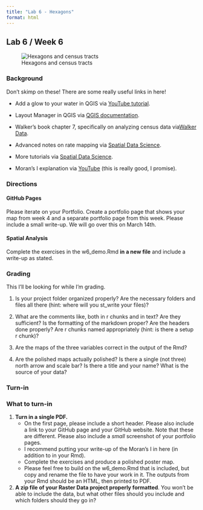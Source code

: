 ```yaml
---
title: "Lab 6 - Hexagons"
format: html
---
```


## Lab 6 / Week 6

![Hexagons and census tracts](/material/hexagons.png)

### Background

Don't skimp on these! There are some really useful links in here!

-   Add a glow to your water in QGIS via [YouTube tutorial](https://www.youtube.com/watch?v=pb8EJFV4SLs).

-   Layout Manager in QGIS via [QGIS documentation](https://docs.qgis.org/3.22/en/docs/training_manual/map_composer/map_composer.html).

-   Walker's book chapter 7, specifically on analyzing census data via[Walker Data](https://walker-data.com/census-r/spatial-analysis-with-us-census-data.html).

-   Advanced notes on rate mapping via [Spatial Data Science](https://spatialanalysis.github.io/lab_tutorials/Rate_mapping.html).

-   More tutorials via [Spatial Data Science](https://spatialanalysis.github.io/tutorials/).

-   Moran's I explanation via [YouTube](https://www.youtube.com/watch?v=_J_bmWmOF3I) (this is really good, I promise).

### Directions

#### GitHub Pages

Please iterate on your Portfolio. Create a portfolio page that shows your map from week 4 and a separate portfolio page from this week. Please include a small write-up. We will go over this on March 14th.

#### Spatial Analysis

Complete the exercises in the w6_demo.Rmd **in a new file** and include a write-up as stated.

### Grading

This I'll be looking for while I'm grading.

1.  Is your project folder organized properly? Are the necessary folders and files all there (hint: where will you st_write your files)?

2.  What are the comments like, both in r chunks and in text? Are they sufficient? Is the formatting of the markdown proper? Are the headers done properly? Are r chunks named appropriately (hint: is there a setup r chunk)?

3.  Are the maps of the three variables correct in the output of the Rmd?

4.  Are the polished maps actually polished? Is there a single (not three) north arrow and scale bar? Is there a title and your name? What is the source of your data?

### Turn-in

::: {.alert .alert-info}
### What to turn-in

1.  **Turn in a single PDF.**
    -   On the first page, please include a short header. Please also include a link to your GitHub page and your GitHub website. Note that these are different. Please also include a *small* screenshot of your portfolio pages.
    -   I recommend putting your write-up of the Moran's I in here (in addition to in your Rmd).
    -   Complete the exercises and produce a polished poster map.
    -   Please feel free to build on the w6_demo.Rmd that is included, but copy and rename the file to have your work in it. The outputs from your Rmd should be an HTML, then printed to PDF.
2.  **A zip file of your Raster Data project properly formatted**. You won't be able to include the data, but what other files should you include and which folders should they go in?
:::
